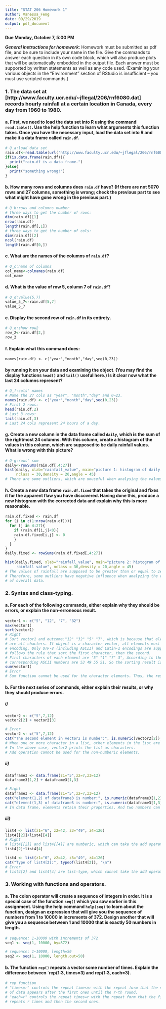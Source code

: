 ```yaml
---
title: "STAT 206 Homework 1"
author: Vanessa_Feng
date: 09/29/2019
output: pdf_document
---
```


**Due Monday, October 7, 5:00 PM**

***General instructions for homework***: Homework must be submitted as pdf file, and be sure to include your name in the file.  Give the commands to answer each question in its own code block, which will also produce plots that will be automatically embedded in the output file. Each answer must be supported by written statements as well as any code used.  (Examining your various objects in the "Environment" section of RStudio is insufficient -- you must use scripted commands.)

### 1. The data set at [http://www.faculty.ucr.edu/~jflegal/206/rnf6080.dat] records hourly rainfall at a certain location in Canada, every day from 1960 to 1980.
#### a. First, we need to load the data set into R using the command `read.table()`. Use the help function to learn what arguments this function takes. Once you have the necessary input, load the data set into R and make it a data frame called `rain.df`.
```r
# Q_a:load data set
rain.df<-read.table(url("http://www.faculty.ucr.edu/~jflegal/206/rnf6080.dat"))
if(is.data.frame(rain.df)){
  print("rain.df is a data frame.")
}else{
  print("something wrong!")
}
```
#### b. How many rows and columns does `rain.df` have? (If there are not 5070 rows and 27 columns, something is wrong; check the previous part to see what might have gone wrong in the previous part.)
```r
# Q_b:rows and columns number
# three ways to get the number of rows:
dim(rain.df)[1]
nrow(rain.df)
length(rain.df[,1])
# three ways to get the number of cols:
dim(rain.df)[2]
ncol(rain.df)
length(rain.df[0,])
```
#### c. What are the names of the columns of `rain.df`?
```r
# Q_c:name of columns
col_name<-colnames(rain.df)
col_name
```
#### d. What is the value of row 5, column 7 of `rain.df`?
```r
# Q_d:value(5,7)
value_5_7<-rain.df[5,7]
value_5_7
```
#### e. Display the second row of `rain.df` in its entirety.
```r
# Q_e:show row2
row_2<-rain.df[2,]
row_2
```
#### f. Explain what this command does:
```
names(rain.df) <- c("year","month","day",seq(0,23))
```
#### by running it on your data and examining the object. (You may find the display functions `head()` and `tail()` useful here.) Is it clear now what the last 24 columns represent?
```r
# Q_f:cols' names
# Name the 27 cols as "year", "month","day" and 0~23.
names(rain.df) <- c("year","month","day",seq(0,23))
# First 2 rows:
head(rain.df,2)
# Last 3 rows:
tail(rain.df,3)
# Last 24 cols represent 24 hours of a day.
```
#### g. Create a new column in the data frame called `daily`, which is the sum of the rightmost 24 columns. With this column, create a histogram of the values in this column, which are supposed to be daily rainfall values. What is wrong with this picture?  
```r
# Q-g:rows' sum
daily<-rowSums(rain.df[,4:27])
hist(daily, xlab="rainfall_value", main="picture 1: histogram of daily rainfall value", 
     nclass = 30,density = 20,angle = 45)
# There are some outliers, which are unuseful when analysing the values.
```
#### h. Create a new data frame `rain.df.fixed` that takes the original and fixes it for the apparent flaw you have discovered. Having done this, produce a new histogram with the corrected data and explain why this is more reasonable.
```r
rain.df.fixed <- rain.df
for (i in c(1:nrow(rain.df))){
  for (j in 4:27){
    if (rain.df[i,j]<0){
    rain.df.fixed[i,j] <- 0
    }
  }
}
daily.fixed <- rowSums(rain.df.fixed[,4:27])

hist(daily.fixed, xlab="rainfall_value", main="picture 2: histogram of fixed daily 
     rainfall value", nclass = 30,density = 20,angle = 45)
# The values of rainfall are supposed to be greater than or equal to zero. 
# Therefore, some outliers have negative influence when analyzing the distribution 
# of overall data.
```

### 2. Syntax and class-typing.
#### a. For each of the following commands, either explain why they should be errors, or explain the non-erroneous result.

```r
vector1 <- c("5", "12", "7", "32")
max(vector1)
sort(vector1)
# Right
# Sort vector1 and outcome:"12" "32" "5" "7", which is because that elements in vector1
# are all chacters. If object is a character vector, all elements must share the same 
# encoding. Only UTF-8 (including ASCII) and Latin-1 encodings are supported. And sorting
# follows the rule that sort the first character, then the second.
# First characters of each element are "5" "1" "7" 3", According to the ASCII table, the
# corresponding ASCII numbers are 53 49 55 51. So the sorting result is: "12" "32" "5" "7".
sum(vector1)
# Error
# Sum function cannot be used for the character elements. Thus, the result is error.
```

#### b. For the next series of commands, either explain their results, or why they should produce errors.
##### i)

```r
vector2 <- c("5",7,12)
vector2[2] + vector2[3]
```
```r
# Error
vector2 <- c("5",7,12)
cat("The second element in vector2 is number:", is.numeric(vector2[2]), "\n")
# When one or more character in a list, other elements in the list are characters. 
# In the above case, vector2 prints the list as characters. 
# Add operation cannot be used for the non-numberic elements.
```
##### ii)
```r
dataframe3 <- data.frame(z1="5",z2=7,z3=12)
dataframe3[1,2] + dataframe3[1,3]
```
```r
# Right
dataframe3 <- data.frame(z1="5",z2=7,z3=12)
cat("element(1,2) of dataframe3 is number:", is.numeric(dataframe3[1,2]), "\n")
cat("element(1,3) of dataframe3 is number:", is.numeric(dataframe3[1,3]), "\n")
# In data frame, elements retain their properties. And two numbers can take the add operation.
```
##### iii)
```r
list4 <- list(z1="6", z2=42, z3="49", z4=126)
list4[[2]]+list4[[4]]
# Right
# list4[[2]] and list4[[4]] are numberic, which can take the add operation.
list4[2]+list4[4]
```
```r
list4 <- list(z1="6", z2=42, z3="49", z4=126)
cat("Type of list4[2]:", typeof(list4[2]), "\n")
# Error
# list4[2] and list4[4] are list-type, which cannot take the add operation.
```

### 3. Working with functions and operators.
#### a. The colon operator will create a sequence of integers in order. It is a special case of the function `seq()` which you saw earlier in this assignment. Using the help command `help(seq)` to learn about the function, design an expression that will give you the sequence of numbers from 1 to 10000 in increments of 372. Design another that will give you a sequence between 1 and 10000 that is exactly 50 numbers in length.
  ```r
  # sequence: 1~10000 with increments of 372
  seq1 <- seq(1, 10000, by=372)
  
  # sequence: 1~10000, length=50
  seq2 <- seq(1, 10000, length.out=50)
  ```
#### b. The function `rep()` repeats a vector some number of times. Explain the difference between `rep(1:3, times=3) and rep(1:3, each=3).
```r
# rep function
# "times=r" controls the repeat times=r with the repeat form that the second round 
# of data appears after the first ones until the r-th round.
# "each=r" controls the repeat times=r with the repeat form that the first number 
# repeats r times and then the second ones.
```